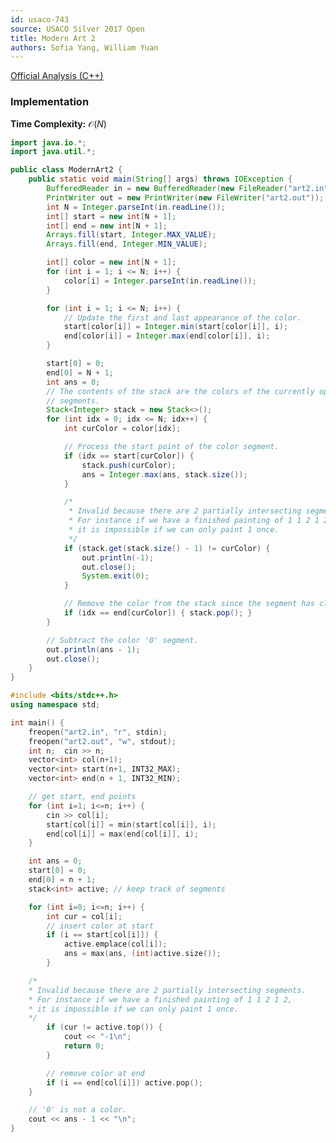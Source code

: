 ```yaml
---
id: usaco-743
source: USACO Silver 2017 Open
title: Modern Art 2
authors: Sofia Yang, William Yuan
---
```


[Official Analysis (C++)](http://www.usaco.org/current/data/sol_art2_gold_open17.html)

### Implementation

**Time Complexity:** $\mathcal{O}(N)$

<LanguageSection>
<JavaSection>

```java
import java.io.*;
import java.util.*;

public class ModernArt2 {
	public static void main(String[] args) throws IOException {
		BufferedReader in = new BufferedReader(new FileReader("art2.in"));
		PrintWriter out = new PrintWriter(new FileWriter("art2.out"));
		int N = Integer.parseInt(in.readLine());
		int[] start = new int[N + 1];
		int[] end = new int[N + 1];
		Arrays.fill(start, Integer.MAX_VALUE);
		Arrays.fill(end, Integer.MIN_VALUE);

		int[] color = new int[N + 1];
		for (int i = 1; i <= N; i++) {
			color[i] = Integer.parseInt(in.readLine());
		}

		for (int i = 1; i <= N; i++) {
			// Update the first and last appearance of the color.
			start[color[i]] = Integer.min(start[color[i]], i);
			end[color[i]] = Integer.max(end[color[i]], i);
		}

		start[0] = 0;
		end[0] = N + 1;
		int ans = 0;
		// The contents of the stack are the colors of the currently open
		// segments.
		Stack<Integer> stack = new Stack<>();
		for (int idx = 0; idx <= N; idx++) {
			int curColor = color[idx];

			// Process the start point of the color segment.
			if (idx == start[curColor]) {
				stack.push(curColor);
				ans = Integer.max(ans, stack.size());
			}

			/*
			 * Invalid because there are 2 partially intersecting segments.
			 * For instance if we have a finished painting of 1 1 2 1 2,
			 * it is impossible if we can only paint 1 once.
			 */
			if (stack.get(stack.size() - 1) != curColor) {
				out.println(-1);
				out.close();
				System.exit(0);
			}

			// Remove the color from the stack since the segment has closed.
			if (idx == end[curColor]) { stack.pop(); }
		}

		// Subtract the color '0' segment.
		out.println(ans - 1);
		out.close();
	}
}
```

</JavaSection>
<CPPSection>

```cpp
#include <bits/stdc++.h>
using namespace std;

int main() {
    freopen("art2.in", "r", stdin);
    freopen("art2.out", "w", stdout);
    int n;  cin >> n;
    vector<int> col(n+1);
    vector<int> start(n+1, INT32_MAX);
    vector<int> end(n + 1, INT32_MIN);

    // get start, end points
    for (int i=1; i<=n; i++) {
        cin >> col[i];
        start[col[i]] = min(start[col[i]], i);
        end[col[i]] = max(end[col[i]], i);
    }

    int ans = 0;
    start[0] = 0;
    end[0] = n + 1;
    stack<int> active; // keep track of segments

    for (int i=0; i<=n; i++) {
        int cur = col[i];
        // insert color at start
        if (i == start[col[i]]) {
            active.emplace(col[i]);
            ans = max(ans, (int)active.size());
        }

	/*
	* Invalid because there are 2 partially intersecting segments.
	* For instance if we have a finished painting of 1 1 2 1 2,
	* it is impossible if we can only paint 1 once.
	*/
        if (cur != active.top()) {
            cout << "-1\n";
            return 0;
        }

        // remove color at end
        if (i == end[col[i]]) active.pop();
    }

    // '0' is not a color.
    cout << ans - 1 << "\n";
}
```

</CPPSection>
</LanguageSection>

